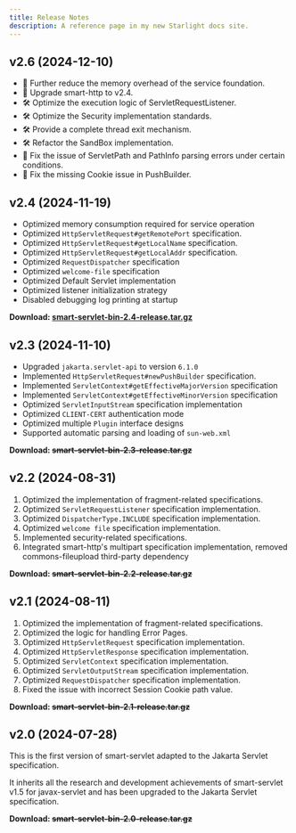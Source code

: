 ```yaml
---
title: Release Notes
description: A reference page in my new Starlight docs site.
---
```


## v2.6 (2024-12-10)
- 🚀 Further reduce the memory overhead of the service foundation.
- 🚀 Upgrade smart-http to v2.4.
- 🛠️ Optimize the execution logic of ServletRequestListener.
- 🛠️ Optimize the Security implementation standards.
- 🛠️ Provide a complete thread exit mechanism.
- 🛠️ Refactor the SandBox implementation.
- 🐛 Fix the issue of ServletPath and PathInfo parsing errors under certain conditions.
- 🐛 Fix the missing Cookie issue in PushBuilder.

<LinkCard title="Download" description="smart-servlet-bin-2.6-release.tar.gz"
          href="https://github.com/smartboot/smart-servlet/releases/download/v2.6/smart-servlet-bin-2.6-release.tar.gz" />


## v2.4 (2024-11-19)
- Optimized memory consumption required for service operation
- Optimized `HttpServletRequest#getRemotePort` specification.
- Optimized `HttpServletRequest#getLocalName` specification.
- Optimized `HttpServletRequest#getLocalAddr` specification.
- Optimized `RequestDispatcher` specification
- Optimized `welcome-file` specification
- Optimized Default Servlet implementation
- Optimized listener initialization strategy
- Disabled debugging log printing at startup

**Download: [smart-servlet-bin-2.4-release.tar.gz](https://github.com/smartboot/smart-servlet/releases/download/v2.4/smart-servlet-bin-2.4-release.tar.gz)**

## v2.3 (2024-11-10)
- Upgraded `jakarta.servlet-api` to version `6.1.0`
- Implemented `HttpServletRequest#newPushBuilder` specification.
- Implemented `ServletContext#getEffectiveMajorVersion` specification
- Implemented `ServletContext#getEffectiveMinorVersion` specification
- Optimized `ServletInputStream` specification implementation
- Optimized `CLIENT-CERT` authentication mode
- Optimized multiple `Plugin` interface designs
- Supported automatic parsing and loading of `sun-web.xml`

**Download: ~~smart-servlet-bin-2.3-release.tar.gz~~**

## v2.2 (2024-08-31)

1. Optimized the implementation of fragment-related specifications.
2. Optimized `ServletRequestListener` specification implementation.
3. Optimized `DispatcherType.INCLUDE` specification implementation.
4. Optimized `welcome file` specification implementation.
5. Implemented security-related specifications.
6. Integrated smart-http's multipart specification implementation, removed commons-fileupload third-party dependency

**Download: ~~smart-servlet-bin-2.2-release.tar.gz~~**

## v2.1 (2024-08-11)

1. Optimized the implementation of fragment-related specifications.
3. Optimized the logic for handling Error Pages.
4. Optimized `HttpServletRequest` specification implementation.
5. Optimized `HttpServletResponse` specification implementation.
6. Optimized `ServletContext` specification implementation.
7. Optimized `ServletOutputStream` specification implementation.
8. Optimized `RequestDispatcher` specification implementation.
9. Fixed the issue with incorrect Session Cookie path value.

**Download: ~~smart-servlet-bin-2.1-release.tar.gz~~**

## v2.0 (2024-07-28)

This is the first version of smart-servlet adapted to the Jakarta Servlet specification.

It inherits all the research and development achievements of smart-servlet v1.5 for javax-servlet and has been upgraded to the Jakarta Servlet specification.

**Download: ~~smart-servlet-bin-2.0-release.tar.gz~~**
